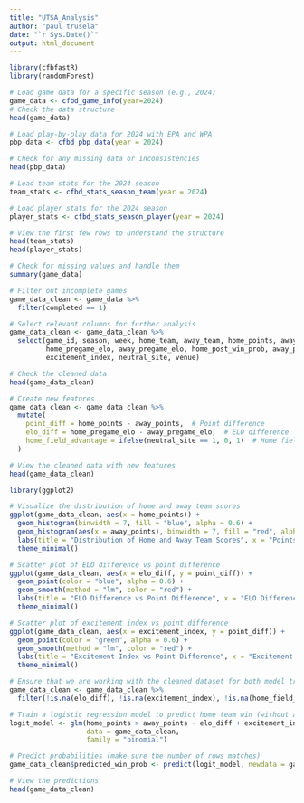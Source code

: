 ```yaml
---
title: "UTSA_Analysis"
author: "paul trusela"
date: "`r Sys.Date()`"
output: html_document
---
```


```r
library(cfbfastR)
library(randomForest)

# Load game data for a specific season (e.g., 2024)
game_data <- cfbd_game_info(year=2024)
# Check the data structure
head(game_data)


```

```r
# Load play-by-play data for 2024 with EPA and WPA
pbp_data <- cfbd_pbp_data(year = 2024)

# Check for any missing data or inconsistencies
head(pbp_data)

```

```r
# Load team stats for the 2024 season
team_stats <- cfbd_stats_season_team(year = 2024)

# Load player stats for the 2024 season
player_stats <- cfbd_stats_season_player(year = 2024)

# View the first few rows to understand the structure
head(team_stats)
head(player_stats)

```

```r
# Check for missing values and handle them
summary(game_data)

# Filter out incomplete games
game_data_clean <- game_data %>%
  filter(completed == 1)

# Select relevant columns for further analysis
game_data_clean <- game_data_clean %>%
  select(game_id, season, week, home_team, away_team, home_points, away_points, 
         home_pregame_elo, away_pregame_elo, home_post_win_prob, away_post_win_prob,
         excitement_index, neutral_site, venue)

# Check the cleaned data
head(game_data_clean)

```

```r
# Create new features
game_data_clean <- game_data_clean %>%
  mutate(
    point_diff = home_points - away_points,  # Point difference
    elo_diff = home_pregame_elo - away_pregame_elo,  # ELO difference
    home_field_advantage = ifelse(neutral_site == 1, 0, 1)  # Home field advantage indicator
  )

# View the cleaned data with new features
head(game_data_clean)

```

```r
library(ggplot2)

# Visualize the distribution of home and away team scores
ggplot(game_data_clean, aes(x = home_points)) +
  geom_histogram(binwidth = 7, fill = "blue", alpha = 0.6) +
  geom_histogram(aes(x = away_points), binwidth = 7, fill = "red", alpha = 0.6) +
  labs(title = "Distribution of Home and Away Team Scores", x = "Points Scored", y = "Frequency") +
  theme_minimal()

```

```r
# Scatter plot of ELO difference vs point difference
ggplot(game_data_clean, aes(x = elo_diff, y = point_diff)) +
  geom_point(color = "blue", alpha = 0.6) +
  geom_smooth(method = "lm", color = "red") +
  labs(title = "ELO Difference vs Point Difference", x = "ELO Difference", y = "Point Difference") +
  theme_minimal()

```

```r
# Scatter plot of excitement index vs point difference
ggplot(game_data_clean, aes(x = excitement_index, y = point_diff)) +
  geom_point(color = "green", alpha = 0.6) +
  geom_smooth(method = "lm", color = "red") +
  labs(title = "Excitement Index vs Point Difference", x = "Excitement Index", y = "Point Difference") +
  theme_minimal()

```

```r
# Ensure that we are working with the cleaned dataset for both model training and predictions
game_data_clean <- game_data_clean %>%
  filter(!is.na(elo_diff), !is.na(excitement_index), !is.na(home_field_advantage))  # Filter out rows with NA in features

# Train a logistic regression model to predict home team win (without attendance)
logit_model <- glm(home_points > away_points ~ elo_diff + excitement_index + home_field_advantage,
                   data = game_data_clean, 
                   family = "binomial")

# Predict probabilities (make sure the number of rows matches)
game_data_clean$predicted_win_prob <- predict(logit_model, newdata = game_data_clean, type = "response")

# View the predictions
head(game_data_clean)

```



